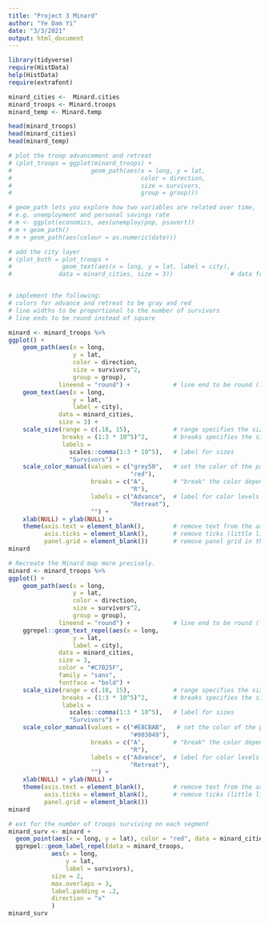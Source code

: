 ```yaml
---
title: "Project 3 Minard"
author: "Ye Dam Yi"
date: "3/3/2021"
output: html_document
---
```


```r
library(tidyverse)
require(HistData)
help(HistData)
require(extrafont)
```

```r
minard_cities <-  Minard.cities
minard_troops <- Minard.troops
minard_temp <- Minard.temp

head(minard_troops)
head(minard_cities)
head(minard_temp)
```

```r
# plot the troop advancement and retreat
# (plot_troops = ggplot(minard_troops) +
#                      geom_path(aes(x = long, y = lat,
#                                    color = direction,
#                                    size = survivors,
#                                    group = group)))

# geom_path lets you explore how two variables are related over time,
# e.g. unemployment and personal savings rate
# m <- ggplot(economics, aes(unemploy/pop, psavert))
# m + geom_path()
# m + geom_path(aes(colour = as.numeric(date)))

# add the city layer
# (plot_both = plot_troops +
#              geom_text(aes(x = long, y = lat, label = city),
#             data = minard_cities, size = 3))                # data from minard_cities


# implement the following:
# colors for advance and retreat to be gray and red
# line widths to be proportional to the number of survivors
# line ends to be round instead of square

minard <- minard_troops %>% 
ggplot() +
    geom_path(aes(x = long, 
                  y = lat, 
                  color = direction, 
                  size = survivors^2, 
                  group = group), 
              lineend = "round") +            # line end to be round (lineend = "round")
    geom_text(aes(x = long,
                  y = lat,
                  label = city),
              data = minard_cities, 
              size = 3) + 
    scale_size(range = c(.18, 15),            # range specifies the size of the plotting symbol (path here)
               breaks = (1:3 * 10^5)^2,       # breaks specifies the size breaks of the plotting symbol
               labels = 
                 scales::comma(1:3 * 10^5),   # label for sizes
                 "Survivors") +
    scale_color_manual(values = c("grey50",   # set the color of the path to grey and red
                                  "red"), 
                       breaks = c("A",        # "break" the color depending on the direction
                                  "R"), 
                       labels = c("Advance",  # label for color levels
                                  "Retreat"),
                       "") +
    xlab(NULL) + ylab(NULL) +
    theme(axis.text = element_blank(),        # remove text from the axis
          axis.ticks = element_blank(),       # remove ticks (little lines sticking out of the axis)
          panel.grid = element_blank())       # remove panel grid in the plot
minard
```


```r
# Recreate the Minard map more precisely.
minard <- minard_troops %>% 
ggplot() +
    geom_path(aes(x = long, 
                  y = lat, 
                  color = direction, 
                  size = survivors^2, 
                  group = group), 
              lineend = "round") +            # line end to be round (lineend = "round")
    ggrepel::geom_text_repel(aes(x = long,
                  y = lat,
                  label = city),
              data = minard_cities, 
              size = 3,
              color = "#C7025F",
              family = "sans",
              fontface = "bold") + 
    scale_size(range = c(.18, 15),            # range specifies the size of the plotting symbol (path here)
               breaks = (1:3 * 10^5)^2,       # breaks specifies the size breaks of the plotting symbol
               labels = 
                 scales::comma(1:3 * 10^5),   # label for sizes
                 "Survivors") +
    scale_color_manual(values = c("#E8CBAB",   # set the color of the path to grey and red
                                  "#003049"), 
                       breaks = c("A",        # "break" the color depending on the direction
                                  "R"), 
                       labels = c("Advance",  # label for color levels
                                  "Retreat"),
                       "") +
    xlab(NULL) + ylab(NULL) +
    theme(axis.text = element_blank(),        # remove text from the axis
          axis.ticks = element_blank(),       # remove ticks (little lines sticking out of the axis)
          panel.grid = element_blank()) 
minard

```

```r
# ext for the number of troops surviving on each segment 
minard_surv <- minard + 
  geom_point(aes(x = long, y = lat), color = "red", data = minard_cities) +
  ggrepel::geom_label_repel(data = minard_troops,
            aes(x = long,
                y = lat,
                label = survivors), 
            size = 2,
            max.overlaps = 3,
            label.padding = .2,
            direction = "x"
            )
minard_surv

```

